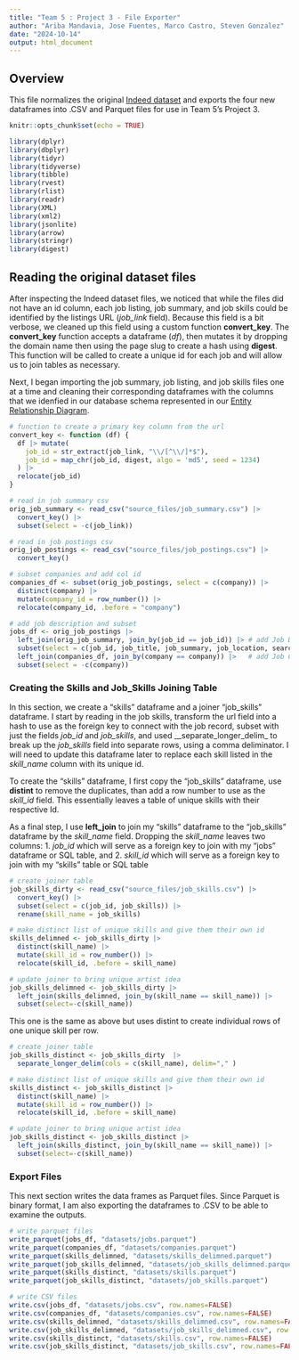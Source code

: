 ```yaml
---
title: "Team 5 : Project 3 - File Exporter"
author: "Ariba Mandavia, Jose Fuentes, Marco Castro, Steven Gonzalez"
date: "2024-10-14"
output: html_document
---
```


## Overview 
This file normalizes the original [Indeed dataset](https://www.kaggle.com/datasets/asaniczka/data-science-job-postings-and-skills) and exports the four new dataframes into .CSV and Parquet files for use in Team 5's Project 3.

```r
knitr::opts_chunk$set(echo = TRUE)

library(dplyr)
library(dbplyr)
library(tidyr)
library(tidyverse)
library(tibble)
library(rvest)
library(rlist)
library(readr)
library(XML)
library(xml2)
library(jsonlite)
library(arrow)
library(stringr)
library(digest)
```

## Reading the original dataset files

After inspecting the Indeed dataset files, we noticed that while the files did not have an id column, each job listing, job summary, and job skills could be identified by the listings URL (_job_link_ field). Because this field is a bit verbose, we cleaned up this field using a custom function __convert_key__. The __convert_key__ function accepts a dataframe (_df_), then mutates it by dropping the domain name then using the page slug to create a hash using __digest__. This function will be called to create a unique id for each job and will allow us to join tables as necessary.

Next, I began importing the  job summary, job listing, and job skills files one at a time and cleaning their corresponding dataframes with the columns that we idenfied in our database schema represented in our [Entity Relationship Diagram](https://miro.com/app/board/uXjVLPb_3f0=/).

```r

# function to create a primary key column from the url
convert_key <- function (df) {
  df |> mutate(
    job_id = str_extract(job_link, "\\/[^\\/]*$"),
    job_id = map_chr(job_id, digest, algo = 'md5', seed = 1234)
  ) |>
  relocate(job_id)
}

# read in job summary csv
orig_job_summary <- read_csv("source_files/job_summary.csv") |>
  convert_key() |>
  subset(select = -c(job_link))

# read in job postings csv
orig_job_postings <- read_csv("source_files/job_postings.csv") |>
  convert_key()

# subset companies and add col id  
companies_df <- subset(orig_job_postings, select = c(company)) |>
  distinct(company) |>
  mutate(company_id = row_number()) |>
  relocate(company_id, .before = "company") 

# add job description and subset
jobs_df <- orig_job_postings |> 
  left_join(orig_job_summary, join_by(job_id == job_id)) |> # add Job Description
  subset(select = c(job_id, job_title, job_summary, job_location, search_position, job_level, job_type, company)) |>
  left_join(companies_df, join_by(company == company)) |>   # add Job Company field
  subset(select = -c(company))

```

### Creating the Skills and Job_Skills Joining Table

In this section, we create a "skills" dataframe and a joiner "job_skills" dataframe. I start by reading in the job skills, transform the url field into a hash to use as the foreign key to connect with the job record, subset with just the fields _job_id_ and _job_skills_, and used __separate_longer_delim_ to break up the _job_skills_ field into separate rows, using a comma deliminator. I will need to update this dataframe later to replace each skill listed in the _skill_name_ column with its unique id. 

To create the "skills" dataframe, I first copy the "job_skills" dataframe, use __distint__ to remove the duplicates, than add a row number to use as the _skill_id_ field. This essentially leaves a table of unique skills with their respective Id.

As a final step, I use __left_join__ to join my "skills" dataframe to the "job_skills" dataframe by the _skill_name_ field. Dropping the _skill_name_ leaves two columns: 
1. _job_id_ which will serve as a foreign key to join with my "jobs" dataframe or SQL table, and
2. _skill_id_ which will serve as a foreign key to join with my "skills" table or SQL table


```r

# create joiner table
job_skills_dirty <- read_csv("source_files/job_skills.csv") |>
  convert_key() |>
  subset(select = c(job_id, job_skills)) |>
  rename(skill_name = job_skills)

# make distinct list of unique skills and give them their own id
skills_delimned <- job_skills_dirty |>
  distinct(skill_name) |>
  mutate(skill_id = row_number()) |>
  relocate(skill_id, .before = skill_name)

# update joiner to bring unique artist idea 
job_skills_delimned <- job_skills_dirty |>
  left_join(skills_delimned, join_by(skill_name == skill_name)) |>
  subset(select=-c(skill_name))
```

This one is the same as above but uses distint to create individual rows of one unique skill per row.

```r

# create joiner table
job_skills_distinct <- job_skills_dirty  |>
  separate_longer_delim(cols = c(skill_name), delim="," )

# make distinct list of unique skills and give them their own id
skills_distinct <- job_skills_distinct |>
  distinct(skill_name) |>
  mutate(skill_id = row_number()) |>
  relocate(skill_id, .before = skill_name)

# update joiner to bring unique artist idea 
job_skills_distinct <- job_skills_distinct |>
  left_join(skills_distinct, join_by(skill_name == skill_name)) |>
  subset(select=-c(skill_name))
```

### Export Files

This next section writes the data frames as Parquet files. Since Parquet is binary format, I am also exporting the dataframes to .CSV to be able to examine the outputs. 

```r
# write parquet files
write_parquet(jobs_df, "datasets/jobs.parquet")
write_parquet(companies_df, "datasets/companies.parquet")
write_parquet(skills_delimned, "datasets/skills_delimned.parquet")
write_parquet(job_skills_delimned, "datasets/job_skills_delimned.parquet")
write_parquet(skills_distinct, "datasets/skills.parquet")
write_parquet(job_skills_distinct, "datasets/job_skills.parquet")

# write CSV files 
write.csv(jobs_df, "datasets/jobs.csv", row.names=FALSE)
write.csv(companies_df, "datasets/companies.csv", row.names=FALSE)
write.csv(skills_delimned, "datasets/skills_delimned.csv", row.names=FALSE)
write.csv(job_skills_delimned, "datasets/job_skills_delimned.csv", row.names=FALSE)
write.csv(skills_distinct, "datasets/skills.csv", row.names=FALSE)
write.csv(job_skills_distinct, "datasets/job_skills.csv", row.names=FALSE)

```


